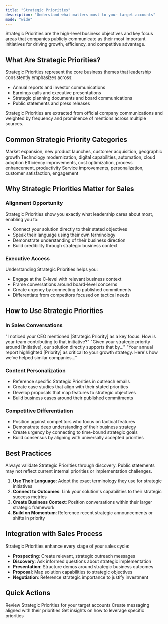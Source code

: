 ```yaml
---
title: "Strategic Priorities"
description: "Understand what matters most to your target accounts"
mode: "wide"
---
```


Strategic Priorities are the high-level business objectives and key focus areas that companies publicly communicate as their most important initiatives for driving growth, efficiency, and competitive advantage.

## What Are Strategic Priorities?

Strategic Priorities represent the core business themes that leadership consistently emphasizes across:

- Annual reports and investor communications
- Earnings calls and executive presentations
- Strategic planning documents and board communications
- Public statements and press releases

<Info>
  Strategic Priorities are extracted from official company communications and weighted by frequency and prominence of mentions across multiple sources.
</Info>

## Common Strategic Priority Categories

<CardGroup cols={2}>
  <Card title="Growth & Expansion" icon="chart-line">
    Market expansion, new product launches, customer acquisition, geographic growth
  </Card>
  <Card title="Digital Transformation" icon="laptop">
    Technology modernization, digital capabilities, automation, cloud adoption
  </Card>
  <Card title="Operational Excellence" icon="gear">
    Efficiency improvements, cost optimization, process enhancement, productivity
  </Card>
  <Card title="Customer Experience" icon="heart">
    Service improvements, personalization, customer satisfaction, engagement
  </Card>
</CardGroup>

## Why Strategic Priorities Matter for Sales

### **Alignment Opportunity**

Strategic Priorities show you exactly what leadership cares about most, enabling you to:

- Connect your solution directly to their stated objectives
- Speak their language using their own terminology
- Demonstrate understanding of their business direction
- Build credibility through strategic business context

### **Executive Access**

Understanding Strategic Priorities helps you:

- Engage at the C-level with relevant business context
- Frame conversations around board-level concerns
- Create urgency by connecting to published commitments
- Differentiate from competitors focused on tactical needs

## How to Use Strategic Priorities

### **In Sales Conversations**

<Tabs>
  <Tab title="Opening Conversations">
    "I noticed your CEO mentioned [Strategic Priority] as a key focus. How is your team contributing to that initiative?"
  </Tab>
  <Tab title="Value Positioning">
    "Given your strategic priority around [Initiative], our solution directly supports that by..."
  </Tab>
  <Tab title="Executive Briefings">
    "Your annual report highlighted [Priority] as critical to your growth strategy. Here's how we've helped similar companies..."
  </Tab>
</Tabs>

### **Content Personalization**

- Reference specific Strategic Priorities in outreach emails
- Create case studies that align with their stated priorities
- Develop proposals that map features to strategic objectives
- Build business cases around their published commitments

### **Competitive Differentiation**

- Position against competitors who focus on tactical features
- Demonstrate deep understanding of their business strategy
- Create urgency by connecting to time-bound strategic goals
- Build consensus by aligning with universally accepted priorities

## Best Practices

<Warning>
  Always validate Strategic Priorities through discovery. Public statements may not reflect current internal priorities or implementation challenges.
</Warning>

1. **Use Their Language**: Adopt the exact terminology they use for strategic initiatives
2. **Connect to Outcomes**: Link your solution's capabilities to their strategic success metrics
3. **Create Business Context**: Position conversations within their larger strategic framework
4. **Build on Momentum**: Reference recent strategic announcements or shifts in priority

## Integration with Sales Process

Strategic Priorities enhance every stage of your sales cycle:

- **Prospecting**: Create relevant, strategic outreach messages
- **Discovery**: Ask informed questions about strategic implementation
- **Presentation**: Structure demos around strategic business outcomes
- **Proposal**: Map solution capabilities to strategic objectives
- **Negotiation**: Reference strategic importance to justify investment

## Quick Actions

<CardGroup cols={3}>
  <Card title="View Account Priorities" icon="bullseye">
    Review Strategic Priorities for your target accounts
  </Card>
  <Card title="Generate Content" icon="pencil" href="/account-intelligence/content">
    Create messaging aligned with their priorities
  </Card>
  <Card title="Ask AI Assistant" icon="message" href="/account-intelligence/ai-assistant">
    Get insights on how to leverage specific priorities
  </Card>
</CardGroup>